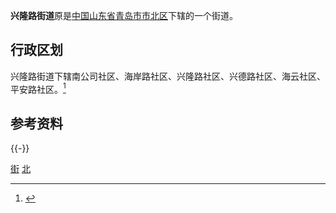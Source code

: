 '''兴隆路街道'''原是[[中华人民共和国|中国]][[山东省|山东省]][[青岛市|青岛市]][[市北区|市北区]]下辖的一个街道。

== 行政区划 ==

兴隆路街道下辖南公司社区、海岸路社区、兴隆路社区、兴德路社区、海云社区、平安路社区。<ref>{{Cite web|url=http://www.stats.gov.cn/tjsj/tjbz/tjyqhdmhcxhfdm/2015/37/02/03/370203029.html|title=统计用区划和城乡划分代码/山东省/青岛市/市北区/兴隆路街道办事处|accessdate=2017-04-23|author=国家统计局|date=2015-09-30|publisher=|archive-date=2017-04-27|archive-url=https://web.archive.org/web/20170427013035/http://www.stats.gov.cn/tjsj/tjbz/tjyqhdmhcxhfdm/2015/37/02/03/370203029.html|dead-url=no}}</ref>

== 参考资料 ==
{{Reflist}}
{{-}}
{{青岛小作品}}
{{青岛市市北区行政区划}}
{{青岛市行政区划}}
[[Category:市北区|街]]
[[Category:青岛乡级行政区划|北]]